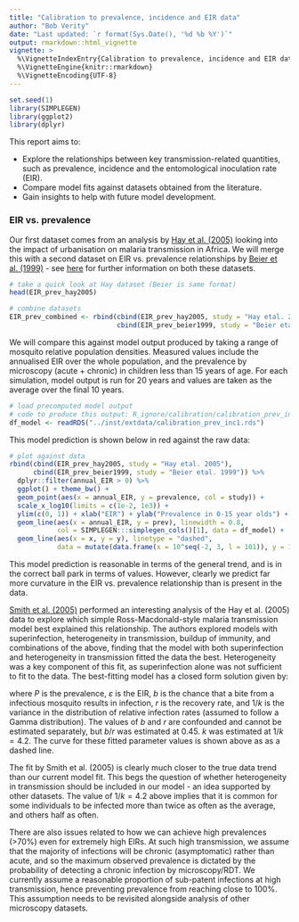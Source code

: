 ---
title: "Calibration to prevalence, incidence and EIR data"
author: "Bob Verity"
date: "Last updated: `r format(Sys.Date(), '%d %b %Y')`"
output: rmarkdown::html_vignette
vignette: >
  %\VignetteIndexEntry{Calibration to prevalence, incidence and EIR data}
  %\VignetteEngine{knitr::rmarkdown}
  %\VignetteEncoding{UTF-8}
---

<!---
Set the font size of figure captions
Currently not used because figures inserted with html method
-->
<style>
p.caption {
  font-size: 0.9em;
}
</style>


```{r, echo=FALSE, warning=FALSE, message=FALSE}
set.seed(1)
library(SIMPLEGEN)
library(ggplot2)
library(dplyr)
```

This report aims to:

- Explore the relationships between key transmission-related quantities, such as prevalence, incidence and the entomological inoculation rate (EIR).
- Compare model fits against datasets obtained from the literature.
- Gain insights to help with future model development.


### EIR vs. prevalence

Our first dataset comes from an analysis by [Hay et al. (2005)](https://www.ncbi.nlm.nih.gov/pubmed/15608702) looking into the impact of urbanisation on malaria transmission in Africa. We will merge this with a second dataset on EIR vs. prevalence relationships by [Beier et al. (1999)](https://www.ncbi.nlm.nih.gov/pubmed/10432066) - see [here](https://mrc-ide.github.io/SIMPLEGEN/articles/data_prev_inc.html) for further information on both these datasets.

```{r}
# take a quick look at Hay dataset (Beier is same format)
head(EIR_prev_hay2005)

# combine datasets
EIR_prev_combined <- rbind(cbind(EIR_prev_hay2005, study = "Hay etal. 2005"),
                           cbind(EIR_prev_beier1999, study = "Beier etal. 1999"))
```

We will compare this against model output produced by taking a range of mosquito relative population densities. Measured values include the annualised EIR over the whole population, and the prevalence by microscopy (acute + chronic) in children less than 15 years of age. For each simulation, model output is run for 20 years and values are taken as the average over the final 10 years.

```{r}
# load precomputed model output
# code to produce this output: R_ignore/calibration/calibration_prev_inc1.R
df_model <- readRDS("../inst/extdata/calibration_prev_inc1.rds")
```

This model prediction is shown below in red against the raw data:

```{r, echo=FALSE, fig.width=7, fig.height=4}
# plot against data
rbind(cbind(EIR_prev_hay2005, study = "Hay etal. 2005"),
      cbind(EIR_prev_beier1999, study = "Beier etal. 1999")) %>%
  dplyr::filter(annual_EIR > 0) %>%
  ggplot() + theme_bw() +
  geom_point(aes(x = annual_EIR, y = prevalence, col = study)) +
  scale_x_log10(limits = c(1e-2, 1e3)) +
  ylim(c(0, 1)) + xlab("EIR") + ylab("Prevalence in 0-15 year olds") +
  geom_line(aes(x = annual_EIR, y = prev), linewidth = 0.8,
            col = SIMPLEGEN:::simplegen_cols()[1], data = df_model) +
  geom_line(aes(x = x, y = y), linetype = "dashed",
            data = mutate(data.frame(x = 10^seq(-2, 3, l = 101)), y = 1 - (1 + .45*4.2*x)^(-1/4.2)))
```

This model prediction is reasonable in terms of the general trend, and is in the correct ball park in terms of values. However, clearly we predict far more curvature in the EIR vs. prevalence relationship than is present in the data.

[Smith et al. (2005)](https://www.nature.com/articles/nature04024) performed an interesting analysis of the Hay et al. (2005) data to explore which simple Ross-Macdonald-style malaria transmission model best explained this relationship. The authors explored models with superinfection, heterogeneity in transmission, buildup of immunity, and combinations of the above, finding that the model with both superinfection and heterogeneity in transmission fitted the data the best. Heterogeneity was a key component of this fit, as superinfection alone was not sufficient to fit to the data. The best-fitting model has a closed form solution given by:

\begin{align*}
P = 1 - \left(1 + \frac{b\varepsilon}{rk} \right)^{-k}
\end{align*}

where $P$ is the prevalence, $\varepsilon$ is the EIR, $b$ is the chance that a bite from a infectious mosquito results in infection, $r$ is the recovery rate, and $1/k$ is the variance in the distribution of relative infection rates (assumed to follow a Gamma distribution). The values of $b$ and $r$ are confounded and cannot be estimated separately, but $b/r$ was estimated at 0.45. $k$ was estimated at $1/k=4.2$. The curve for these fitted parameter values is shown above as as a dashed line.

The fit by Smith et al. (2005) is clearly much closer to the true data trend than our current model fit. This begs the question of whether heterogeneity in transmission should be included in our model - an idea supported by other datasets. The value of $1/k=4.2$ above implies that it is common for some individuals to be infected more than twice as often as the average, and others half as often.

There are also issues related to how we can achieve high prevalences (>70%) even for extremely high EIRs. At such high transmission, we assume that the majority of infections will be chronic (asymptomatic) rather than acute, and so the maximum observed prevalence is dictated by the probability of detecting a chronic infection by microscopy/RDT. We currently assume a reasonable proportion of sub-patent infections at high transmission, hence preventing prevalence from reaching close to 100%. This assumption needs to be revisited alongside analysis of other microscopy datasets.



